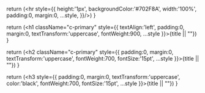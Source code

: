   return (<hr style={{ height:'1px', backgroundColor:'#702F8A', width:'100%', padding:0, margin:0, ...style, }}/>)
}

  return (<h1 className="c-primary" style={{ textAlign:'left', padding:0, margin:0, textTransform:'uppercase', fontWeight:900, ...style }}>{title || ""}</h1>)
}

  return (<h2 className="c-primary" style={{ padding:0, margin:0, textTransform:'uppercase', fontWeight:700, fontSize:'15pt', ...style }}>{title || ""}</h2>)
}

  return (<h3 style={{ padding:0, margin:0, textTransform:'uppercase', color:'black', fontWeight:700, fontSize:'15pt', ...style }}>{title || ""}</h3>)
}
